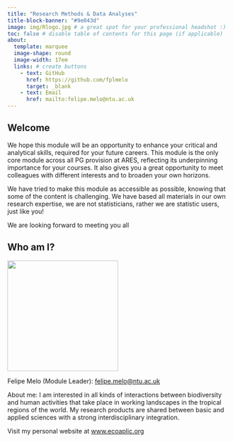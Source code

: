 ```yaml
---
title: "Research Methods & Data Analyses"
title-block-banner: "#9e043d"
image: img/Rlogo.jpg # a great spot for your professional headshot :) 
toc: false # disable table of contents for this page (if applicable)
about: 
  template: marquee 
  image-shape: round
  image-width: 17em
  links: # create buttons
    - text: GitHub
      href: https://github.com/fplmelo
      target: _blank 
    - text: Email
      href: mailto:felipe.melo@ntu.ac.uk
---
```


## Welcome

We hope this module will be an opportunity to enhance your critical and analytical skills, required for your future careers. This module is the only core module across all PG provision at ARES, reflecting its underpinning importance for your courses. It also gives you a great opportunity to meet colleagues with different interests and to broaden your own horizons.

We have tried to make this module as accessible as possible, knowing that some of the content is challenging. We have based all materials in our own research expertise, we are not statisticians, rather we are statistic users, just like you!

We are looking forward to meeting you all

## Who am I?

![](img/eu.png){width="250"}

Felipe Melo (Module Leader): [felipe.melo\@ntu.ac.uk](mailto:felipe.melo@ntu.ac.uk)

About me: I am interested in all kinds of interactions between biodiversity and human activities that take place in working landscapes in the tropical regions of the world. My research products are shared between basic and applied sciences with a strong interdisciplinary integration.

Visit my personal website at [www.ecoaplic.org](www.ecoaplic.org)
